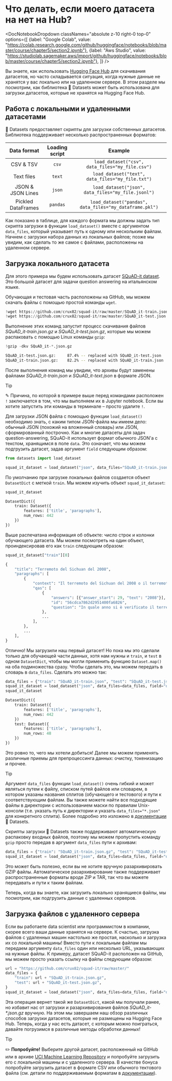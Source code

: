 # Что делать, если моего датасета на нет на Hub?

<DocNotebookDropdown
  classNames="absolute z-10 right-0 top-0"
  options={[
    {label: "Google Colab", value: "https://colab.research.google.com/github/huggingface/notebooks/blob/master/course/chapter5/section2.ipynb"},
    {label: "Aws Studio", value: "https://studiolab.sagemaker.aws/import/github/huggingface/notebooks/blob/master/course/chapter5/section2.ipynb"},
]} />

Вы знаете, как использовать [Hugging Face Hub](https://huggingface.co/datasets) для скачивания датасетов, но часто складывается ситуация, когда нужные данные не хранятся у вас локально или на удаленном сервере. В этом разделе мы посмотрим, как библиотека 🤗 Datasets может быть использована для загрузки датасетов, которые не хранятся на Hugging Face Hub. 

<Youtube id="HyQgpJTkRdE"/>

## Работа с локальными и удаленными датасетами

🤗 Datasets предоставляет скрипты для загрузки собственных датасетов. Библиотека поддерживает несколько распространенных форматов:

|    Data format     | Loading script |                         Example                         |
| :----------------: | :------------: | :-----------------------------------------------------: |
|     CSV & TSV      |     `csv`      |     `load_dataset("csv", data_files="my_file.csv")`     |
|     Text files     |     `text`     |    `load_dataset("text", data_files="my_file.txt")`     |
| JSON & JSON Lines  |     `json`     |   `load_dataset("json", data_files="my_file.jsonl")`    |
| Pickled DataFrames |    `pandas`    | `load_dataset("pandas", data_files="my_dataframe.pkl")` |

Как показано в таблице, для каждого формата мы должны задать тип скрипта загрузки в функции `load_dataset()` вместе с аргументом `data_files`, который указывает путь к одному или нескольким файлам. Начнем с загрузки набора данных из локальных файлов; позже мы увидим, как сделать то же самое с файлами, расположены на удаленном сервере.

## Загрузка локального датасета

Для этого примера мы будем использовать датасет [SQuAD-it dataset](https://github.com/crux82/squad-it/). Это большой датасет для задачи question answering на итальянском языке. 

Обучающая и тестовая часть расположены на GitHub, мы можем скачать файлы с помощью простой команды `wget`. 

```python
!wget https://github.com/crux82/squad-it/raw/master/SQuAD_it-train.json.gz
!wget https://github.com/crux82/squad-it/raw/master/SQuAD_it-test.json.gz
```
Выполнение этих команд запустит процесс скачивания файлов *SQuAD_it-train.json.gz* и *SQuAD_it-test.json.gz*, которые мы можем распаковать с помощью Linux команды `gzip`: 

```python
!gzip -dkv SQuAD_it-*.json.gz
```

```bash
SQuAD_it-test.json.gz:	   87.4% -- replaced with SQuAD_it-test.json
SQuAD_it-train.json.gz:	   82.2% -- replaced with SQuAD_it-train.json
```
После выполнения команд мы увидим, что архивы будут заменены файлами _SQuAD_it-train.json_ и _SQuAD_it-text.json_ в формате JSON. 

> [!TIP]
> ✎ Причина, по которой в примере выше перед командами расположен `!` заключается в том, что мы выполняем их в Jupyter notebook. Если вы хотите запустить эти команды в терминале – просто удалите `!`.

Для загрузки JSON файла с помощью функции `load_dataset()` необходимо знать, с каким типом JSON-файла мы имеем дело: обычный JSON (похожий на вложенный словарь) или JSON, сформированный построчно. Как и многие датасеты для задач question-answering, SQuAD-it использует формат обычного JSON'а с текстом, хранящимся в поле `data`. Это означает, что мы можем подгрузить датасет, задав аргумент `field` следующим образом: 

```py
from datasets import load_dataset

squad_it_dataset = load_dataset("json", data_files="SQuAD_it-train.json", field="data")
```

По умолчанию при загрузке локальных файлов создается объект `DatasetDict` с меткой `train`. Мы можем изучить объект `squad_it_dataset`:   

```py
squad_it_dataset
```

```python out
DatasetDict({
    train: Dataset({
        features: ['title', 'paragraphs'],
        num_rows: 442
    })
})
```

Выше распечатана информация об объекте: число строк и колонки обучающего датасета. Мы можем посмотреть на один объект, проиндексировав его как `train` следующим образом: 

```py
squad_it_dataset["train"][0]
```

```python out
{
    "title": "Terremoto del Sichuan del 2008",
    "paragraphs": [
        {
            "context": "Il terremoto del Sichuan del 2008 o il terremoto...",
            "qas": [
                {
                    "answers": [{"answer_start": 29, "text": "2008"}],
                    "id": "56cdca7862d2951400fa6826",
                    "question": "In quale anno si è verificato il terremoto nel Sichuan?",
                },
                ...
            ],
        },
        ...
    ],
}
```
Отлично! Мы загрузили наш первый датасет! Но пока мы это сделали только для обучающей части данных, хотя нам нужны и `train`, и `test` в одном `DatasetDict`, чтобы мы могли применить функцию `Dataset.map()` на оба подмножества сразу. Чтобы сделать это, мы можем передать в словарь в `data_files`. Сделать это можно так: 

```py
data_files = {"train": "SQuAD_it-train.json", "test": "SQuAD_it-test.json"}
squad_it_dataset = load_dataset("json", data_files=data_files, field="data")
squad_it_dataset
```

```python out
DatasetDict({
    train: Dataset({
        features: ['title', 'paragraphs'],
        num_rows: 442
    })
    test: Dataset({
        features: ['title', 'paragraphs'],
        num_rows: 48
    })
})
```

Это ровно то, чего мы хотели добиться! Далее мы можем применять различные приемы для препроцессинга данных: очистку, токенизацию  и прочее. 

> [!TIP]
> Аргумент `data_files` функции `load_dataset()` очень гибкий и может являться путем к файлу, списком путей файлов или словарем, в котором указаны названия сплитов (обучающего и тестового) и пути к соответствующим файлам. Вы также можете найти все подходящие файлы в директории с использованием маски по правилам Unix-консоли (т.е. указать путь к директории и указать `data_files="*.json"` для конкретного сплита). Более подробно это изложено в [документации](https://huggingface.co/docs/datasets/loading#local-and-remote-files) 🤗 Datasets.

Скрипты загрузки 🤗 Datasets также поддерживают автоматическую распаковку входных файлов, поэтому мы можем пропустить команду `gzip` просто передав в аргумент `data_files` пути к архивам: 

```py
data_files = {"train": "SQuAD_it-train.json.gz", "test": "SQuAD_it-test.json.gz"}
squad_it_dataset = load_dataset("json", data_files=data_files, field="data")
```

Это может быть полезно, если вы не хотите вручную разархивировать GZIP файлы. Автоматическое разархивирование также поддерживает распространенные форматы вроде ZIP и TAR, так что вы можете передавать и пути к таким файлам.  

Теперь, когда вы знаете, как загрузить локально хранящиеся файлы, мы посмотрим, как подгрузить данные с удаленных серверов. 

## Загрузка файлов с удаленного сервера

Если вы работаете data scientist или программистом в компании, скорее всего ваши данные хранятся на сервере. К счастью, загрузка файлов с удаленных машин настолько же простая, насколько и загрузка их со локальной машины! Вместо пути к локальным файлам мы передаем аргументу `data_files` один или несколько URL, указывающих на нужные файлы. К примеру, датасет SQuAD-it расположен на GitHub, мы можем просто указать ссылку на файлы следующим образом: 

```py
url = "https://github.com/crux82/squad-it/raw/master/"
data_files = {
    "train": url + "SQuAD_it-train.json.gz",
    "test": url + "SQuAD_it-test.json.gz",
}
squad_it_dataset = load_dataset("json", data_files=data_files, field="data")
```

Эта операция вернет такой же `DatasetDict`, какой мы получали ранее, но избавит нас от загрузки и разархивирования файлов _SQuAD_it-*.json.gz_ вручную. 
На этом мы завершаем наш обзор различных способов загрузки датасетов, которые не размещены на Hugging Face Hub. Теперь, когда у нас есть датасет, с которым можно поиграться, давайте погрузимся в различные методы обработки данных!

> [!TIP]
> ✏️ **Попробуйте!** Выберите другой датасет, расположенный на GitHub или в архиве [UCI Machine Learning Repository](https://archive.ics.uci.edu/ml/index.php) и попробуйте загрузить его с локальной машины и с удаленного сервера. В качестве бонуса попробуйте загрузить датасет в формате CSV или обычного тектового файла (см. детали по поддерживаемым форматам в [документации](https://huggingface.co/docs/datasets/loading#local-and-remote-files)).


